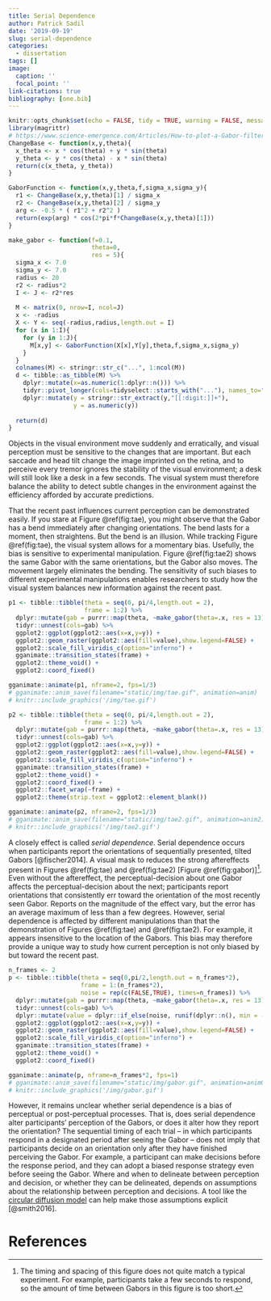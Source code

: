 ```yaml
---
title: Serial Dependence
author: Patrick Sadil
date: '2019-09-19'
slug: serial-dependence
categories:
  - dissertation
tags: []
image:
  caption: ''
  focal_point: ''
link-citations: true
bibliography: [one.bib]
---
```


```r
knitr::opts_chunk$set(echo = FALSE, tidy = TRUE, warning = FALSE, message = FALSE, cache = TRUE)
library(magrittr)
# https://www.science-emergence.com/Articles/How-to-plot-a-Gabor-filter-using-python-and-matplotlib-/
ChangeBase <- function(x,y,theta){
  x_theta <- x * cos(theta) + y * sin(theta)
  y_theta <- y * cos(theta) - x * sin(theta)
  return(c(x_theta, y_theta))
}

GaborFunction <- function(x,y,theta,f,sigma_x,sigma_y){
  r1 <- ChangeBase(x,y,theta)[1] / sigma_x
  r2 <- ChangeBase(x,y,theta)[2] / sigma_y
  arg <- -0.5 * ( r1^2 + r2^2 )
  return(exp(arg) * cos(2*pi*f*ChangeBase(x,y,theta)[1]))
}

make_gabor <- function(f=0.1,
                       theta=0,
                       res = 5){
  sigma_x <- 7.0
  sigma_y <- 7.0
  radius <- 20
  r2 <- radius*2
  I <- J <- r2*res
  
  M <- matrix(0, nrow=I, ncol=J)
  x <- -radius
  X <- Y <- seq(-radius,radius,length.out = I)
  for (x in 1:I){
    for (y in 1:J){
      M[x,y] <- GaborFunction(X[x],Y[y],theta,f,sigma_x,sigma_y)
    }
  }
  colnames(M) <- stringr::str_c("...", 1:ncol(M))
  d <- tibble::as_tibble(M) %>%
    dplyr::mutate(x=as.numeric(1:dplyr::n())) %>%
    tidyr::pivot_longer(cols=tidyselect::starts_with("..."), names_to="y") %>%
    dplyr::mutate(y = stringr::str_extract(y,"[[:digit:]]+"),
                  y = as.numeric(y))
  
  return(d)
}

```

Objects in the visual environment move suddenly and erratically, and visual perception must be sensitive to the changes that are important. But each saccade and head tilt change the image imprinted on the retina, and to perceive every tremor ignores the stability of the visual environment; a desk will still look like a desk in a few seconds. The visual system must therefore balance the ability to detect subtle changes in the environment against the efficiency afforded by accurate predictions. 

That the recent past influences current perception can be demonstrated easily. If you stare at Figure \@ref(fig:tae), you might observe that the Gabor has a bend immediately after changing orientations. The bend lasts for a moment, then straightens. But the bend is an illusion. While tracking Figure \@ref(fig:tae), the visual system allows for a momentary bias. Usefully, the bias is sensitive to experimental manipulation. Figure \@ref(fig:tae2) shows the same Gabor with the same orientations, but the Gabor also moves. The movement largely eliminates the bending. The sensitivity of such biases to different experimental manipulations enables researchers to study how the visual system balances new information against the recent past. 

```r
p1 <- tibble::tibble(theta = seq(0, pi/4,length.out = 2),
                     frame = 1:2) %>%
  dplyr::mutate(gab = purrr::map(theta, ~make_gabor(theta=.x, res = 13))) %>%
  tidyr::unnest(cols=gab) %>%
  ggplot2::ggplot(ggplot2::aes(x=x,y=y)) +
  ggplot2::geom_raster(ggplot2::aes(fill=value),show.legend=FALSE) +
  ggplot2::scale_fill_viridis_c(option="inferno") +
  gganimate::transition_states(frame) +
  ggplot2::theme_void() +
  ggplot2::coord_fixed()

gganimate::animate(p1, nframe=2, fps=1/3)
# gganimate::anim_save(filename="static/img/tae.gif", animation=anim)
# knitr::include_graphics('/img/tae.gif')
```


```r
p2 <- tibble::tibble(theta = seq(0, pi/4,length.out = 2),
                     frame = 1:2) %>%
  dplyr::mutate(gab = purrr::map(theta, ~make_gabor(theta=.x, res = 13))) %>%
  tidyr::unnest(cols=gab) %>%
  ggplot2::ggplot(ggplot2::aes(x=x,y=y)) +
  ggplot2::geom_raster(ggplot2::aes(fill=value),show.legend=FALSE) +
  ggplot2::scale_fill_viridis_c(option="inferno") +
  gganimate::transition_states(frame) +
  ggplot2::theme_void() +
  ggplot2::coord_fixed() +
  ggplot2::facet_wrap(~frame) +
  ggplot2::theme(strip.text = ggplot2::element_blank())

gganimate::animate(p2, nframe=2, fps=1/3)
# gganimate::anim_save(filename="static/img/tae2.gif", animation=anim2)
# knitr::include_graphics('/img/tae2.gif')
```

A closely effect is called _serial dependence_. Serial dependence occurs when participants report the orientations of sequentially presented, tilted Gabors [@fischer2014]. A visual mask to reduces the strong aftereffects present in Figures \@ref(fig:tae) and \@ref(fig:tae2) [Figure \@ref(fig:gabor)]^[The timing and spacing of this figure does not quite match a typical experiment. For example, participants take a few seconds to respond, so the amount of time between Gabors in this figure is too short.]. Even without the aftereffect, the perceptual-decision about one Gabor affects the perceptual-decision about the next; participants report orientations that consistently err toward the orientation of the most recently seen Gabor. Reports on the magnitude of the effect vary, but the error has an average maximum of less than a few degrees. However, serial dependence is affected by different manipulations than that the demonstration of Figures \@ref(fig:tae) and \@ref(fig:tae2). For example, it appears insensitive to the location of the Gabors. This bias may therefore provide a unique way to study how current perception is not only biased by but toward the recent past.

```r
n_frames <- 2
p <- tibble::tibble(theta = seq(0,pi/2,length.out = n_frames*2),
                    frame = 1:(n_frames*2),
                    noise = rep(c(FALSE,TRUE), times=n_frames)) %>%
  dplyr::mutate(gab = purrr::map(theta, ~make_gabor(theta=.x, res = 13))) %>%
  tidyr::unnest(cols=gab) %>%
  dplyr::mutate(value = dplyr::if_else(noise, runif(dplyr::n(), min = -1,max=1), value)) %>%
  ggplot2::ggplot(ggplot2::aes(x=x,y=y)) +
  ggplot2::geom_raster(ggplot2::aes(fill=value),show.legend=FALSE) +
  ggplot2::scale_fill_viridis_c(option="inferno") +
  gganimate::transition_states(frame) +
  ggplot2::theme_void() +
  ggplot2::coord_fixed()

gganimate::animate(p, nframe=n_frames*2, fps=1)
# gganimate::anim_save(filename="static/img/gabor.gif", animation=anim0)
# knitr::include_graphics('/img/gabor.gif')
```

However, it remains unclear whether serial dependence is a bias of perceptual or post-perceptual processes. That is, does serial dependence alter participants' perception of the Gabors, or does it alter how they report the orientation? The sequential timing of each trial -- in which participants respond in a designated period after seeing the Gabor -- does not imply that participants decide on an orientation only after they have finished perceiving the Gabor. For example, a participant can make decisions before the response period, and they can adopt a biased response strategy even before seeing the Gabor. Where and when to delineate between perception and decision, or whether they can be delineated, depends on assumptions about the relationship between perception and decisions. A tool like the [circular diffusion model](https://psadil.gitlab.io/psadil/post/circular-diffusion-model-of-response-times/) can help make those assumptions explicit [@smith2016].

# References
